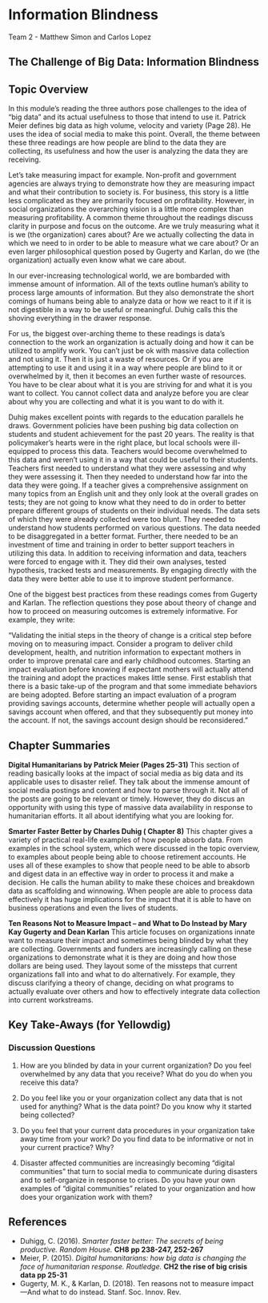 # Information Blindness


Team 2 - Matthew Simon and Carlos Lopez

## The Challenge of Big Data: Information Blindness 

## Topic Overview

In this module’s reading the three authors pose challenges to the idea of “big data” and its actual usefulness to those that intend to use it. Patrick Meier defines big data as high volume, velocity and variety (Page 28). He uses the idea of social media to make this point. Overall, the theme between these three readings are how people are blind to the data they are collecting, its usefulness and how the user is analyzing the data they are receiving.

Let’s take measuring impact for example. Non-profit and government agencies are always trying to demonstrate how they are measuring impact and what their contribution to society is. For business, this story is a little less complicated as they are primarily focused on profitability. However, in social organizations the overarching vision is a little more complex than measuring profitability. A common theme throughout the readings discuss clarity in purpose and focus on the outcome. Are we truly measuring what it is we (the organization) cares about? Are we actually collecting the data in which we need to in order to be able to measure what we care about? Or an even larger philosophical question posed by Gugerty and Karlan, do we (the organization) actually even know what we care about. 

In our ever-increasing technological world, we are bombarded with immense amount of information. All of the texts outline human’s ability to process large amounts of information. But they also demonstrate the short comings of humans being able to analyze data or how we react to it if it is not digestible in a way to be useful or meaningful. Duhig calls this the shoving everything in the drawer response. 

For us, the biggest over-arching theme to these readings is data’s connection to the work an organization is actually doing and how it can be utilized to amplify work. You can’t just be ok with massive data collection and not using it. Then it is just a waste of resources. Or if you are attempting to use it and using it in a way where people are blind to it or overwhelmed by it, then it becomes an even further waste of resources. You have to be clear about what it is you are striving for and what it is you want to collect. You cannot collect data and analyze before you are clear about why you are collecting and what it is you want to do with it. 
	
Duhig makes excellent points with regards to the education parallels he draws. Government policies have been pushing big data collection on students and student achievement for the past 20 years. The reality is that policymaker’s hearts were in the right place, but local schools were ill-equipped to process this data. Teachers would become overwhelmed to this data and weren’t using it in a way that could be useful to their students. Teachers first needed to understand what they were assessing and why they were assessing it. Then they needed to understand how far into the data they were going. If a teacher gives a comprehensive assignment on many topics from an English unit and they only look at the overall grades on tests; they are not going to know what they need to do in order to better prepare different groups of students on their individual needs. The data sets of which they were already collected were too blunt. They needed to understand how students performed on various questions. The data needed to be disaggregated in a better format. Further, there needed to be an investment of time and training in order to better support teachers in utilizing this data.  In addition to receiving information and data, teachers were forced to engage with it.  They did their own analyses, tested hypothesis, tracked tests and measurements.  By engaging directly with the data they were better able to use it to improve student performance.     
	
One of the biggest best practices from these readings comes from Gugerty and Karlan. The reflection questions they pose about theory of change and how to proceed on measuring outcomes is extremely informative. For example, they write: 

“Validating the initial steps in the theory of change is a critical step before moving on to measuring impact. Consider a program to deliver child development, health, and nutrition information to expectant mothers in order to improve prenatal care and early childhood outcomes. Starting an impact evaluation before knowing if expectant mothers will actually attend the training and adopt the practices makes little sense. First establish that there is a basic take-up of the program and that some immediate behaviors are being adopted. Before starting an impact evaluation of a program providing savings accounts, determine whether people will actually open a savings account when offered, and that they subsequently put money into the account. If not, the savings account design should be reconsidered.”

## Chapter Summaries

**Digital Humanitarians by Patrick Meier (Pages 25-31)** 
This section of reading basically looks at the impact of social media as big data and its applicable uses to disaster relief. They talk about the immense amount of social media postings and content and how to parse through it. Not all of the posts are going to be relevant or timely. However, they do discus an opportunity with using this type of massive data availability in response to humanitarian efforts. It all about identifying what you are looking for. 

**Smarter Faster Better by Charles Duhig ( Chapter 8)** 
This chapter gives a variety of practical real-life examples of how people absorb data. From examples in the school system, which were discussed in the topic overview, to examples about people being able to choose retirement accounts. He uses all of these examples to show that people need to be able to absorb and digest data in an effective way in order to process it and make a decision. He calls the human ability to make these choices and breakdown data as scaffolding and winnowing. When people are able to process data effectively it has huge implications for the impact that it is able to have on business operations and even the lives of students. 

**Ten Reasons Not to Measure Impact – and What to Do Instead by Mary Kay Gugerty and Dean Karlan** 
This article focuses on organizations innate want to measure their impact and sometimes being blinded by what they are collecting. Governments and funders are increasingly calling on these organizations to demonstrate what it is they are doing and how those dollars are being used. They layout some of the missteps that current organizations fall into and what to do alternatively. For example, they discuss clarifying a theory of change, deciding on what programs to actually evaluate over others and how to effectively integrate data collection into current workstreams. 


## Key Take-Aways (for Yellowdig)


### Discussion Questions

1. How are you blinded by data in your current organization? Do you feel overwhelmed by any data that you receive? What do you do when you receive this data?  

2. Do you feel like you or your organization collect any data that is not used for anything? What is the data point? Do you know why it started being collected? 

3. Do you feel that your current data procedures in your organization take away time from your work? Do you find data to be informative or not in your current practice? Why? 

4. Disaster affected communities are increasingly becoming “digital communities” that turn to social media to communicate during disasters and to self-organize in response to crises.  Do you have your own examples of “digital communities” related to your organization and how does your organization work with them?  

## References

* Duhigg, C. (2016). *Smarter faster better: The secrets of being productive. Random House.* **CH8 pp 238-247, 252-267** 
* Meier, P. (2015). *Digital humanitarians: how big data is changing the face of humanitarian response. Routledge.* **CH2 the rise of big crisis data pp 25-31**  
* Gugerty, M. K., & Karlan, D. (2018). Ten reasons not to measure impact—And what to do instead. Stanf. Soc. Innov. Rev.  
